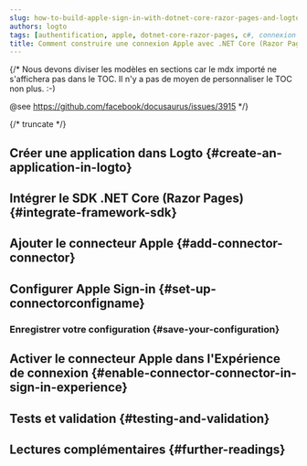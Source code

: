 ```yaml
---
slug: how-to-build-apple-sign-in-with-dotnet-core-razor-pages-and-logto
authors: logto
tags: [authentification, apple, dotnet-core-razor-pages, c#, connexion sociale, connexion, login]
title: Comment construire une connexion Apple avec .NET Core (Razor Pages)
---
```


{/*
  Nous devons diviser les modèles en sections car le mdx importé ne s'affichera pas dans le TOC.
  Il n'y a pas de moyen de personnaliser le TOC non plus. :-)

  @see https://github.com/facebook/docusaurus/issues/3915
*/}




{/* truncate */}

<Intro connector={connector} sdk=".NET Core (Razor Pages)" link="https://learn.microsoft.com/aspnet/core/razor-pages" />

## Créer une application dans Logto \{#create-an-application-in-logto}

<CreateApplication type="Application web traditionnelle" framework=".NET Core (Razor Pages)" />

## Intégrer le SDK .NET Core (Razor Pages) \{#integrate-framework-sdk}

<IntegrateSdk />

## Ajouter le connecteur Apple \{#add-connector-connector}

<AddSocialConnector connector={connector} framework=".NET Core (Razor Pages)" />

## Configurer Apple Sign-in \{#set-up-connectorconfigname}

<ConnectorGuide />

### Enregistrer votre configuration \{#save-your-configuration}

<SaveYourConfiguration connector={connector} />

## Activer le connecteur Apple dans l'Expérience de connexion \{#enable-connector-connector-in-sign-in-experience}

<EnableSocialConnector connector={connector} />

## Tests et validation \{#testing-and-validation}

<TestingAndValidation connector={connector} sdk=".NET Core (Razor Pages)" />

## Lectures complémentaires \{#further-readings}

<FurtherReadings />